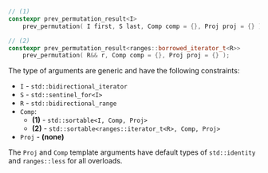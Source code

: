 ```cpp
// (1)
constexpr prev_permutation_result<I>
    prev_permutation( I first, S last, Comp comp = {}, Proj proj = {} );

// (2)
constexpr prev_permutation_result<ranges::borrowed_iterator_t<R>>
    prev_permutation( R&& r, Comp comp = {}, Proj proj = {} );
```

The type of arguments are generic and have the following constraints:
- `I` - `std::bidirectional_iterator`
- `S` - `std::sentinel_for<I>`
- `R` - `std::bidirectional_range`
- `Comp`:
  - **(1)** - `std::sortable<I, Comp, Proj>`
  - **(2)** - `std::sortable<ranges::iterator_t<R>, Comp, Proj>`
- `Proj` - **(none)**

The `Proj` and `Comp` template arguments have default types of `std::identity` and `ranges::less` for all overloads.
